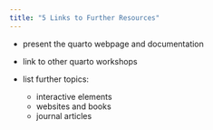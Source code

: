 ```yaml
---
title: "5 Links to Further Resources"
---
```


- present the quarto webpage and documentation
- link to other quarto workshops

- list further topics:
    - interactive elements
    - websites and books
    - journal articles